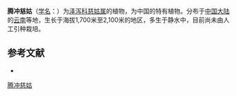 {{Speciesbox
| name = 腾冲慈姑
| status = 
| status_system = 
| image =
| genus = Sagittaria
| species = tengtsungensis
| authority = H. Li
}}

'''腾冲慈姑'''（[[学名|学名]]：{{lang|la|''Sagittaria tengtsungensis''}}）为[[泽泻科|泽泻科]][[慈姑属|慈姑属]]的植物，为中国的特有植物。分布于[[中国大陆|中国大陆]]的[[云南|云南]]等地，生长于海拔1,700米至2,100米的地区，多生于静水中，目前尚未由人工引种栽培。

== 参考文献 ==
<div class="references-small">
* {{cite web| url =http://www.bioinfo.cn/db05/KmzwSpecies.php?action=view&id=915| title =腾冲慈姑| work =《中国高等植物数据库全库》| publisher =中国科学院微生物研究所| author =昆明植物研究所| accessdate =2009-02-21| deadurl =yes| archiveurl =https://web.archive.org/web/20160305073225/http://www.bioinfo.cn/db05/KmzwSpecies.php?action=view&id=915| archivedate =2016-03-05}}
</div>
{{Taxonbar|from=Q15225229}}

[[Category:慈姑属|腾冲慈姑]]


{{植物小作品}}